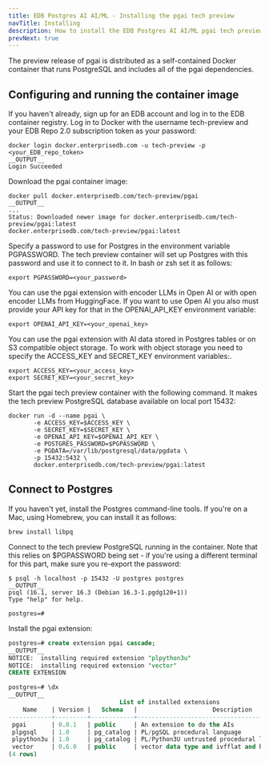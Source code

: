 ```yaml
---
title: EDB Postgres AI AI/ML - Installing the pgai tech preview
navTitle: Installing
description: How to install the EDB Postgres AI AI/ML pgai tech preview and run the container image.
prevNext: true
---
```


The preview release of pgai is distributed as a self-contained Docker container that runs PostgreSQL and includes all of the pgai dependencies.

## Configuring and running the container image

If you haven't already, sign up for an EDB account and log in to the EDB container registry.
Log in to Docker with the username tech-preview and your EDB Repo 2.0 subscription token as your password:

```
docker login docker.enterprisedb.com -u tech-preview -p <your_EDB_repo_token>
__OUTPUT__
Login Succeeded
```

Download the pgai container image:

```
docker pull docker.enterprisedb.com/tech-preview/pgai
__OUTPUT__
...
Status: Downloaded newer image for docker.enterprisedb.com/tech-preview/pgai:latest
docker.enterprisedb.com/tech-preview/pgai:latest
```

Specify a password to use for Postgres in the environment variable PGPASSWORD. The tech preview container will set up Postgres with this password and use it to connect to it. In bash or zsh set it as follows:

```
export PGPASSWORD=<your_password>
```

You can use the pgai extension with encoder LLMs in Open AI or with open encoder LLMs from HuggingFace. If you want to use Open AI you also must provide your API key for that in the OPENAI_API_KEY environment variable:

```
export OPENAI_API_KEY=<your_openai_key>
```

You can use the pgai extension with AI data stored in Postgres tables or on S3 compatible object storage. To work with object storage you need to specify the ACCESS_KEY and SECRET_KEY environment variables:.

```
export ACCESS_KEY=<your_access_key>
export SECRET_KEY=<your_secret_key>
```

Start the pgai tech preview container with the following command. It makes the tech preview PostgreSQL database available on local port 15432:

```
docker run -d --name pgai \
       -e ACCESS_KEY=$ACCESS_KEY \
       -e SECRET_KEY=$SECRET_KEY \
       -e OPENAI_API_KEY=$OPENAI_API_KEY \
       -e POSTGRES_PASSWORD=$PGPASSWORD \
       -e PGDATA=/var/lib/postgresql/data/pgdata \
       -p 15432:5432 \
       docker.enterprisedb.com/tech-preview/pgai:latest
```


## Connect to Postgres

If you haven't yet, install the Postgres command-line tools. If you're on a Mac, using Homebrew, you can install it as follows:

```
brew install libpq
```

Connect to the tech preview PostgreSQL running in the container. Note that this relies on $PGPASSWORD being set - if you're using a different terminal for this part, make sure you re-export the password:

```
$ psql -h localhost -p 15432 -U postgres postgres
__OUTPUT__
psql (16.1, server 16.3 (Debian 16.3-1.pgdg120+1))
Type "help" for help.

postgres=#
```


Install the pgai extension:

```sql
postgres=# create extension pgai cascade;
__OUTPUT__
NOTICE:  installing required extension "plpython3u"
NOTICE:  installing required extension "vector"
CREATE EXTENSION
```

```sql
postgres=# \dx
__OUTPUT__
                               List of installed extensions
    Name    | Version |   Schema   |                     Description
------------+---------+------------+------------------------------------------------------
 pgai       | 0.0.1   | public     | An extension to do the AIs
 plpgsql    | 1.0     | pg_catalog | PL/pgSQL procedural language
 plpython3u | 1.0     | pg_catalog | PL/Python3U untrusted procedural language
 vector     | 0.6.0   | public     | vector data type and ivfflat and hnsw access methods
(4 rows)
```
